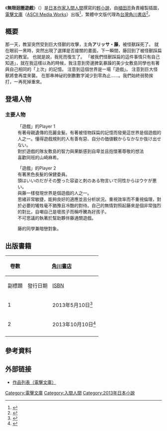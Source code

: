 {{Infobox animanga/Headerofja
|標題= 無限迴圈遊戲
|圖像= Wuxianhuiquanyouxi.jpg
|尺寸= 
|說明= 《無限迴圈遊戲》中文版輕小說第一冊封面
|日文名稱= 強くないままニューゲーム
|英文名稱= 
|假名= つよくないままにゅうげえむ
|羅馬字= Tsuyokunai mama nyugemu
|類型=
}}
{{Infobox animanga/Novel
|輕小說= 是
|作者= [[入間人間|入間人間]]
|插圖= 植田亮
|出版社= {{flagicon|Japan}} [[角川書店|角川書店]]<br/>{{flagicon|Taiwan}} [[台灣角川|台灣角川]]
|連載雜誌= 
|label={{flagicon|Japan}} [[電擊文庫|電擊文庫]]<br />{{flagicon|Taiwan}} Kadokawa Fantastic Novels
|開始= 2013年5月
|結束= 
|冊數= 2集（2014年7月）
}}

{{Infobox animanga/Footerofja}}
《'''無限迴圈遊戲'''》（{{lang-ja|強くないままニューゲーム}}）是[[日本|日本]][[作家|作家]][[入間人間|入間人間]]撰寫的[[輕小說|輕小說]]，由[[植田亮|植田亮]]負責繪製插圖，[[電擊文庫|電擊文庫]]（[[ASCII_Media_Works|ASCII Media Works]]）出版<ref>{{Cite web |url=http://dengekibunko.dengeki.com/newreleases/978-4-04-891606-6/ |title=強くないままニューゲーム Stage1 -怪獣物語-｜電撃文庫公式サイト |access-date=2014-07-16 |archive-date=2015-09-20 |archive-url=https://web.archive.org/web/20150920203906/http://dengekibunko.dengeki.com/newreleases/978-4-04-891606-6/ |dead-url=no }}</ref>，繁體中文版代理為[[台灣角川書店|台灣角川書店]]<ref>{{Cite web |url=https://www.kadokawa.com.tw/p1-products_detail.php?id=534fb4E_M-exeY3M9OJmvWmewmtKOXt-j3hwKl_kcaqt |title=台灣角川KADOKAWA 無限迴圈遊戲 Stage1 -怪獸物語- |access-date=2014-07-16 |archive-date=2016-11-03 |archive-url=https://web.archive.org/web/20161103235212/https://www.kadokawa.com.tw/p1-products_detail.php?id=534fb4E_M-exeY3M9OJmvWmewmtKOXt-j3hwKl_kcaqt |dead-url=no }}</ref>。

== 概要 ==
那一天，教室突然受到巨大怪獸的攻擊，主角'''アリッサ・藤'''，被怪獸踩死了。
就在眼前一黑時，突然出現了選擇是否接關的畫面，下一瞬間，藤回到了被怪獸踩扁之前的教室。
也就是說，我死而復生了。
「被我們怪獸踩扁的這件事情只有自己知道」，就在我這樣以為的時候，我注意到旁邊脾氣暴躁的美少女敷島同學也有著與自己相同的「上次」的記憶。
注意到這個世界是一場「遊戲」。
注意到巨大怪獸將會再度來襲。
在那串神祕的倒數數字減少到零為止……。我們始終弱勢挨打，一再死掉重來。

== 登場人物 ==
=== 主要人物 ===
;{{Nihongo|艾利沙・藤|アリッサ・ふじ}}
:「遊戲」的Player 1
:有著母親遺傳的亮麗金髮。有著被怪物踩扁的記憶而發覺這世界是個遊戲的人之一。懂得遊戲規則的人有善有惡、自分の価値観からなかなか抜け出せない。
:對於遊戲的隊友敷島的智力與果斷感到自卑並且抱懷著尊敬的想法
:喜歡同班的山崎麻希。

;{{Nihongo|敷島弓子|敷島 弓子（しきしま ゆみこ）}}
:「遊戲」的Player 2
:有著黑色長髮的保健委員。
:頭はいいのだがその整った容姿と刺のある物言いで同性からはウケが悪い。
:與藤一樣發現世界是個遊戲的人之一。
:思緒非常敏捷，能夠良好的適應並且分析狀況。重視效率而不重視倫理，對於必要的犧牲毫不猶豫且冷酷的對待。自己的無情對照起藤來是個非常強烈的對比，自嘲自己是壞孩子而稱呼騰為好孩子。
:不可思議的執著於幫助夥伴藤通關遊戲。

;{{Nihongo|山崎麻希|山崎 麻希（やまざき まき）}}
:藤的同學兼暗戀對象。

== 出版書籍 ==

{|  class="wikitable" style="font-size:small"
|-align="center" bgcolor="#cccccc"
!rowspan="2"|卷數
!colspan="3"|{{flagicon|JPN}} [[角川書店|角川書店]]
!colspan="3"|{{flagicon|TWN}} [[台灣角川|台灣角川]]
|-
!副標題!!發行日期!![[ISBN|ISBN]]!!副標題!!發行日期!![[ISBN|ISBN]]
|-
! 1
| {{lang|ja|Stage1 -怪獣物語-}}
| 2013年5月10日<ref>{{cite web|script-title=ja:強くないままニューゲーム Ｓｔａｇｅ１ ‐怪獣物語‐|url=https://dengekibunko.jp/product/newgame/311859600000.html|website=[[電撃文庫|電撃文庫]]|accessdate=2022-05-04|language=ja}}</ref>
| ISBN 978-4-04-891606-6
| Stage1 -怪獸物語-
| 2014年7月12日<ref>{{cite web|title=無限迴圈遊戲 (1)|url=https://www.kadokawa.com.tw/products/9789863660477|website=台灣角川官方網站|accessdate=2022-05-04|language=zh-TW}}</ref>
| ISBN 978-986-366-047-7
|-
! 2
| {{lang|ja|Stage2 アリッサのマジカルアドベンチャー}}
| 2013年10月10日<ref>{{cite web|script-title=ja:強くないままニューゲーム Ｓｔａｇｅ２ ‐アリッサのマジカルアドベンチャー‐|url=https://dengekibunko.jp/product/newgame/311936400000.html|website=[[電撃文庫|電撃文庫]]|accessdate=2022-05-04|language=ja}}</ref>
| ISBN 978-4-04-866007-5
| Stage 2 -艾利沙的神奇大冒險-
| 2015年3月27日<ref>{{cite web|title=無限迴圈遊戲 (2)|url=https://www.kadokawa.com.tw/products/9789863663805|website=台灣角川官方網站|accessdate=2022-05-04|language=zh-TW}}</ref>
| ISBN 978-986-366-380-5
|-
|}

== 參考資料 ==
{{reflist}}

== 外部链接 ==
*[https://dengekibunko.jp/product/newgame/ 作品列表（電擊文庫）]

{{入間人間}}

{{DEFAULTSORT:Usotuki Minkun to Kowareta Machan}}
[[Category:電擊文庫|Category:電擊文庫]]
[[Category:入間人間|Category:入間人間]]
[[Category:2013年日本小說|Category:2013年日本小說]]